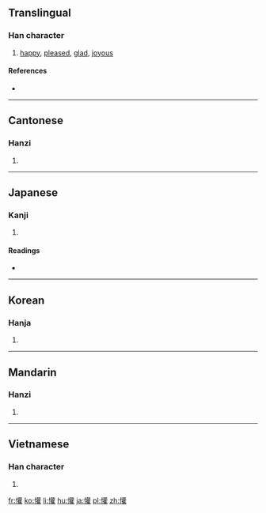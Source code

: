 {{also|歡}}
==Translingual==

===Han character===
{{Han char|rn=61|rad=心|as=18|sn=21|four=9401<sub>4</sub>|canj=心廿口土 (PTRG)|ids=⿰[[忄]][[雚]]}}

# [[happy]], [[pleased]], [[glad]], [[joyous]]

====References====
* {{Han ref|kx=0409.010|dkj=11497|dj=0751.060|hdz=42370.100|uh=61FD|ud=25085|bh=F5CC|bd=62924}}

----

==Cantonese==

===Hanzi===
{{yue-hanzi|jyut=|y=fun1}}

# {{defn|lang=yue|sort=心18}}

----

==Japanese==

===Kanji===
{{ja-kanji|grade=|rs=心18}}

# {{defn|lang=ja|sort=心18}}

====Readings====
* {{ja-readings|on=[[かん]] (kan)|kun=[[よろこぶ]] (yorokobu)}}

----

==Korean==

===Hanja===
{{ko-hanja|hangeul=환|eumhun=|rv=hwan|mr=hwan|y=hwan}}

# {{defn|lang=ko|sort=心18}}

----

==Mandarin==

===Hanzi===
{{cmn-hanzi|pin=[[huān]] ([[huan1]])|wg=huan<sup>1</sup>}}

# {{defn|lang=cmn|sort=心18}}

----

==Vietnamese==

===Han character===
{{vi-hantu|[[hoàn]], [[hoan]]|rs=心18}}

# {{defn|lang=vi|sort=心18}}

[[fr:懽]]
[[ko:懽]]
[[li:懽]]
[[hu:懽]]
[[ja:懽]]
[[pl:懽]]
[[zh:懽]]